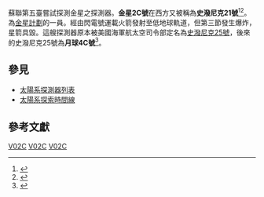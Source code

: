 {{noteTA
|1=zh-cn:斯普特尼克; zh-tw:史普尼克; zh-hk:史普尼克;zh:史潑尼克;
}}
{{Infobox spacecraft
| Name                   = 史潑尼克21號/金星2C號
| Image                  = 
| Caption                = 史潑尼克21號/金星2C號
| Organization           = {{USSR}}
| Major_Contractors      = [[設計局|NPO Almaz,Vitaly Shabanov設計局]]
| Bus                    = 金星2C號
| Mission_Type           = 飛掠金星
| Launch Date            = 1962年9月12日<br/>00:59:13 UTC
| Carrier_Rocket         = [[閃電號運載火箭|閃電號運載火箭]]
| Flight Number          = {{nowrap|serial number|s/n T103-14}}
| Launch_Site            = [[白寇奴爾太空發射場|白寇奴爾太空發射場]][[加加林启航处|加加林启航处]]
| Decay                  = 1962年9月12日
| COSPAR_ID              = 1962-045A
| Orbit_regime           = [[低地球軌道|低地球軌道]] (實際)<br/>[[高橢圓軌道|高橢圓軌道]] (預定)
| Mass                   = 
| Periapsis              = {{convert|163|km|ft}}
| Apoapsis               = {{convert|195|km|ft}}
| Inclination            = 64.8度
| Period                 = 88.07 分
}}
蘇聯第五臺嘗試探測金星之探測器。'''金星2C號'''在西方又被稱為'''史潑尼克21號'''<ref name="LL">{{cite web|url=http://planet4589.org/space/log/launchlog.txt|title=Launch Log|last=McDowell|first=Jonathan|publisher=Jonathan's Space Page|accessdate=2010-07-28|archive-date=2018-01-23|archive-url=https://web.archive.org/web/20180123190920/https://planet4589.org/space/log/launchlog.txt|dead-url=no}}</ref><ref name="GSP">{{cite web|url=http://space.skyrocket.de/doc_sdat/venera-2mv-1.htm|title=Venera (2a), (2b) (2MV-1 #1, 2)|first=Gunter|last=Krebs|publisher=Gunter's Space Page|accessdate=2010-07-28|archive-date=2011-09-09|archive-url=https://web.archive.org/web/20110909045108/http://space.skyrocket.de/doc_sdat/venera-2mv-1.htm|dead-url=no}}</ref>。為[[金星計劃|金星計劃]]的一員。經由閃電號運載火箭發射至低地球軌道，但第三節發生爆炸，星箭具毀。這艘探測器原本被美國海軍航太空司令部定名為[[史潑尼克25號|史潑尼克25號]]，後來的史潑尼克25號為'''月球4C號'''<ref>{{Cite web |url=http://nssdc.gsfc.nasa.gov/nmc/masterCatalog.do?sc=1962-040A |title=存档副本 |accessdate=2011-10-11 |archive-date=2011-10-25 |archive-url=https://web.archive.org/web/20111025091504/http://nssdc.gsfc.nasa.gov/nmc/masterCatalog.do?sc=1962-040A |dead-url=no }}</ref>。
==參見==
*[[太陽系探測器列表|太陽系探測器列表]]
*[[太陽系探索時間線|太陽系探索時間線]]

==參考文獻==
{{reflist}}
{{太空飛行器小作品}}

{{金星計畫}}
{{金星任務}}

[[Category:金星|V02C]]
[[Category:金星探測器|V02C]]
[[Category:探测器|V02C]]